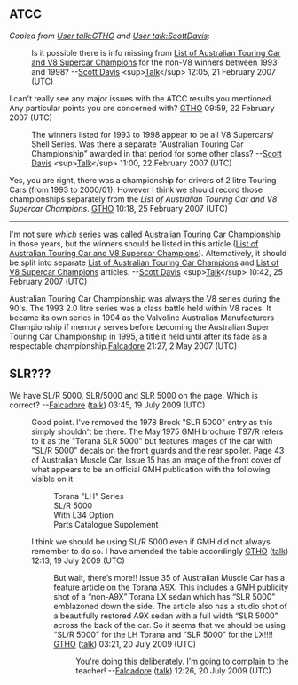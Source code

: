 <article id="9710015" title=Talk:List of Australian Touring Car and V8 Supercar champions>
	<talkpage id="9710015" title="Talk:List of Australian Touring Car and V8 Supercar champions">
{{WikiProject Australia|class=list|importance=|motorsport=yes|motorsport-importance=high}}
==ATCC==
''Copied from [[User talk:GTHO]] and [[User talk:ScottDavis]]:''
:Is it possible there is info missing from [[List of Australian Touring Car and V8 Supercar Champions]] for the non-V8 winners between 1993 and 1998? --[[User:ScottDavis|Scott Davis]] &lt;sup&gt;[[User talk:ScottDavis|Talk]]&lt;/sup&gt; 12:05, 21 February 2007 (UTC)

I can't really see any major issues with the ATCC results you mentioned. Any particular points you are concerned with? [[User:GTHO|GTHO]] 09:59, 22 February 2007 (UTC)

:The winners listed for 1993 to 1998 appear to be all V8 Supercars/ Shell Series. Was there a separate &quot;Australian Touring Car Championship&quot; awarded in that period for some other class? --[[User:ScottDavis|Scott Davis]] &lt;sup&gt;[[User talk:ScottDavis|Talk]]&lt;/sup&gt; 11:00, 22 February 2007 (UTC)

Yes, you are right, there was a championship for drivers of 2 litre Touring Cars (from 1993 to 2000/01). However I think we should record those championships separately from the ''List of Australian Touring Car and V8 Supercar Champions''. [[User:GTHO|GTHO]] 10:18, 25 February 2007 (UTC)

----
I'm not sure ''which'' series was called [[Australian Touring Car Championship]] in those years, but the winners should be listed in this article ([[List of Australian Touring Car and V8 Supercar Champions]]). Alternatively, it should be split into separate [[List of Australian Touring Car Champions]] and [[List of V8 Supercar Champions]] articles. --[[User:ScottDavis|Scott Davis]] &lt;sup&gt;[[User talk:ScottDavis|Talk]]&lt;/sup&gt; 10:42, 25 February 2007 (UTC)

Australian Touring Car Championship was always the V8 series during the 90's. The 1993 2.0 litre series was a class battle held within V8 races. It became its own series in 1994 as the Valvoline Australian Manufacturers Championship if memory serves before becoming the Australian Super Touring Car Championship in 1995, a title it held until after its fade as a respectable championship.[[User:Falcadore|Falcadore]] 21:27, 2 May 2007 (UTC)

== SLR??? ==

We have SL/R 5000, SLR/5000 and SLR 5000 on the page. Which is correct? --[[User:Falcadore|Falcadore]] ([[User talk:Falcadore|talk]]) 03:45, 19 July 2009 (UTC)
:Good point. I've removed the 1978 Brock &quot;SLR 5000&quot; entry as this simply shouldn't be there. The May 1975 GMH brochure T97/R refers to it as the &quot;Torana SLR 5000&quot; but features images of the car with &quot;SL/R 5000&quot; decals on the front guards and the rear spoiler. Page 43 of Australian Muscle Car, Issue 15 has an image of the front cover of what appears to be an official GMH publication with the following visible on it 
::Torana &quot;LH&quot; Series
::SL/R 5000
::With L34 Option
::Parts Catalogue Supplement
:I think we should be using SL/R 5000 even if GMH did not always remember to do so. I have amended the table accordingly [[User:GTHO|GTHO]] ([[User talk:GTHO|talk]]) 12:13, 19 July 2009 (UTC)
::But wait, there’s more!! Issue 35 of Australian Muscle Car has a feature article on the Torana A9X. This includes a GMH publicity shot of a “non-A9X” Torana LX sedan which has “SLR 5000” emblazoned down the side. The article also has a studio shot of a beautifully restored A9X sedan with a full width “SLR 5000” across the back of the car. So it seems that we should be using “SL/R 5000” for the LH Torana and “SLR 5000” for the LX!!!! [[User:GTHO|GTHO]] ([[User talk:GTHO|talk]]) 03:21, 20 July 2009 (UTC)
:::You're doing this deliberately. I'm going to complain to the teacher! --[[User:Falcadore|Falcadore]] ([[User talk:Falcadore|talk]]) 12:26, 20 July 2009 (UTC)
	</talkpage>
</article>